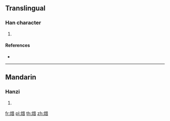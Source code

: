 {{character info/new}}
==Translingual==

===Han character===
{{Han char|rn=86|rad=火|as=08|sn=12|four=91861|canj=FTA}}

# {{defn|Han|sort=火08}}

====References====
* {{Han ref|kx=0673.210|dkj=19108|dj=1081.190|hdz=32208.080|uh=711F|ud=28959|bh=DA62|bd=55906}}

----

==Mandarin==

===Hanzi===
{{cmn-hanzi|pin=[[xí]] ([[xi2]])|wg=hsi<sup>2</sup>}}

# {{defn|lang=cmn|sort=火08}}

[[fr:焟]]
[[pl:焟]]
[[th:焟]]
[[zh:焟]]
